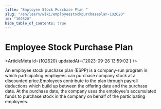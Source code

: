 ```yaml
---
title: "Employee Stock Purchase Plan "
slug: "/en/learn/wiki/employeestockpurchaseplan-102620"
id: "102620"
hide_table_of_contents: true
---
```



# Employee Stock Purchase Plan 

<ArticleMeta id={102620} updatedAt={'2023-09-26 13:59:02'} />
<div className='border-solid border-b border-t-0 my-4 border-[var(--ifm-color-gray-300)]' />

An employee stock purchase plan (ESPP) is a company-run program in which participating employees can purchase company stock at a discounted price.Employees contribute to the plan through payroll deductions which build up between the offering date and the purchase date. At the purchase date, the company uses the employee's accumulated funds to purchase stock in the company on behalf of the participating employees.
